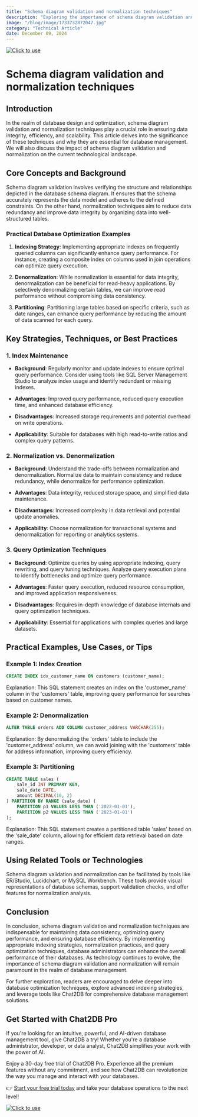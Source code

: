 ```yaml
---
title: "Schema diagram validation and normalization techniques"
description: "Exploring the importance of schema diagram validation and normalization techniques in database design and optimization."
image: "/blog/image/1733732872047.jpg"
category: "Technical Article"
date: December 09, 2024
---
```

[![Click to use](/image/blog/bg/chat2db1.png)](https://app.chat2db.ai/)
# Schema diagram validation and normalization techniques


<Authors date="December 09, 2024">
  <Author name="Ethan Clarke" link="https://chat2db.ai" />
</Authors>

## Introduction

In the realm of database design and optimization, schema diagram validation and normalization techniques play a crucial role in ensuring data integrity, efficiency, and scalability. This article delves into the significance of these techniques and why they are essential for database management. We will also discuss the impact of schema diagram validation and normalization on the current technological landscape.

## Core Concepts and Background

Schema diagram validation involves verifying the structure and relationships depicted in the database schema diagram. It ensures that the schema accurately represents the data model and adheres to the defined constraints. On the other hand, normalization techniques aim to reduce data redundancy and improve data integrity by organizing data into well-structured tables.

### Practical Database Optimization Examples

1. **Indexing Strategy**: Implementing appropriate indexes on frequently queried columns can significantly enhance query performance. For instance, creating a composite index on columns used in join operations can optimize query execution.

2. **Denormalization**: While normalization is essential for data integrity, denormalization can be beneficial for read-heavy applications. By selectively denormalizing certain tables, we can improve read performance without compromising data consistency.

3. **Partitioning**: Partitioning large tables based on specific criteria, such as date ranges, can enhance query performance by reducing the amount of data scanned for each query.

## Key Strategies, Techniques, or Best Practices

### 1. Index Maintenance

- **Background**: Regularly monitor and update indexes to ensure optimal query performance. Consider using tools like SQL Server Management Studio to analyze index usage and identify redundant or missing indexes.

- **Advantages**: Improved query performance, reduced query execution time, and enhanced database efficiency.

- **Disadvantages**: Increased storage requirements and potential overhead on write operations.

- **Applicability**: Suitable for databases with high read-to-write ratios and complex query patterns.

### 2. Normalization vs. Denormalization

- **Background**: Understand the trade-offs between normalization and denormalization. Normalize data to maintain consistency and reduce redundancy, while denormalize for performance optimization.

- **Advantages**: Data integrity, reduced storage space, and simplified data maintenance.

- **Disadvantages**: Increased complexity in data retrieval and potential update anomalies.

- **Applicability**: Choose normalization for transactional systems and denormalization for reporting or analytics systems.

### 3. Query Optimization Techniques

- **Background**: Optimize queries by using appropriate indexing, query rewriting, and query tuning techniques. Analyze query execution plans to identify bottlenecks and optimize query performance.

- **Advantages**: Faster query execution, reduced resource consumption, and improved application responsiveness.

- **Disadvantages**: Requires in-depth knowledge of database internals and query optimization techniques.

- **Applicability**: Essential for applications with complex queries and large datasets.

## Practical Examples, Use Cases, or Tips

### Example 1: Index Creation

```sql
CREATE INDEX idx_customer_name ON customers (customer_name);
```

Explanation: This SQL statement creates an index on the 'customer_name' column in the 'customers' table, improving query performance for searches based on customer names.

### Example 2: Denormalization

```sql
ALTER TABLE orders ADD COLUMN customer_address VARCHAR(255);
```

Explanation: By denormalizing the 'orders' table to include the 'customer_address' column, we can avoid joining with the 'customers' table for address information, improving query efficiency.

### Example 3: Partitioning

```sql
CREATE TABLE sales (
    sale_id INT PRIMARY KEY,
    sale_date DATE,
    amount DECIMAL(10, 2)
) PARTITION BY RANGE (sale_date) (
    PARTITION p1 VALUES LESS THAN ('2022-01-01'),
    PARTITION p2 VALUES LESS THAN ('2023-01-01')
);
```

Explanation: This SQL statement creates a partitioned table 'sales' based on the 'sale_date' column, allowing for efficient data retrieval based on date ranges.

## Using Related Tools or Technologies

Schema diagram validation and normalization can be facilitated by tools like ER/Studio, Lucidchart, or MySQL Workbench. These tools provide visual representations of database schemas, support validation checks, and offer features for normalization analysis.

## Conclusion

In conclusion, schema diagram validation and normalization techniques are indispensable for maintaining data consistency, optimizing query performance, and ensuring database efficiency. By implementing appropriate indexing strategies, normalization practices, and query optimization techniques, database administrators can enhance the overall performance of their databases. As technology continues to evolve, the importance of schema diagram validation and normalization will remain paramount in the realm of database management.

For further exploration, readers are encouraged to delve deeper into database optimization techniques, explore advanced indexing strategies, and leverage tools like Chat2DB for comprehensive database management solutions.

## Get Started with Chat2DB Pro

If you're looking for an intuitive, powerful, and AI-driven database management tool, give Chat2DB a try! Whether you're a database administrator, developer, or data analyst, Chat2DB simplifies your work with the power of AI.

Enjoy a 30-day free trial of Chat2DB Pro. Experience all the premium features without any commitment, and see how Chat2DB can revolutionize the way you manage and interact with your databases.

👉 [Start your free trial today](https://app.chat2db.ai/) and take your database operations to the next level!

[![Click to use](/image/blog/bg/chat2db.jpg)](https://app.chat2db.ai/)